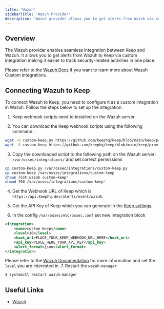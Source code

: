 ```yaml
---
title: 'Wazuh'
sidebarTitle: 'Wazuh Provider'
description: 'Wazuh provider allows you to get alerts from Wazuh via custom integration.'
---
```


## Overview

The Wazuh provider enables seamless integration between Keep and Wazuh.
It allows you to get alerts from Wazuh to Keep via custom integration making it easier to
track security-related activities in one place.

Please refer to the [Wazuh Docs](https://documentation.wazuh.com/current/user-manual/manager/integration-with-external-apis.html#custom-integration) if you want to learn more about Wazuh Custom Integrations.

## Connecting Wazuh to Keep

To connect Wazuh to Keep, you need to configure it as a custom integration in Wazuh. Follow the steps below to set up the integration:

1. Keep webhook scripts need to installed on the Wazuh server.

2. You can download the Keep webhook scripts using the following command:

```bash
wget -O custom-keep.py https://github.com/keephq/keep/blob/main/keep/providers/wazuh_provider/custom-keep.py?raw=true
wget -O custom-keep https://github.com/keephq/keep/blob/main/keep/providers/wazuh_provider/custom-keep?raw=true
```

3. Copy the downloaded script to the following path on the Wazuh server: `/var/ossec/integrations/` and set correct permissions
```bash
cp custom-keep.py /var/ossec/integrations/custom-keep.py
cp custom-keep /var/ossec/integrations/custom-keep
chown root:wazuh custom-keep*
chmod 750 /var/ossec/integrations/custom-keep*
```


4. Get the Webhook URL of Keep which is `https://api.keephq.dev/alerts/event/wazuh`.

5. Get the API Key of Keep which you can generate in the [Keep settings](https://platform.keephq.dev/settings?selectedTab=users&userSubTab=api-keys).

6. In the config `/var/ossec/etc/ossec.conf` set new integration block
```xml
<integration>
    <name>custom-keep</name>
    <level>10</level>
    <hook_url>PLACE_YOUR_KEEP_WEBHOOK_URL_HERE</hook_url>
    <api_key>PLACE_HERE_YOUR_API_KEY</api_key>
    <alert_format>json</alert_format>
</integration>
```
Please refer to the [Wazuh Documentation](https://documentation.wazuh.com/current/user-manual/manager/integration-with-external-apis.html#custom-integration) for more information 
and set the `level` you are interested in.
7. Restart the `wazuh-manager`
```bash
$ systemctl restart wazuh-manager
```
## Useful Links

- [Wazuh](https://documentation.wazuh.com/)

